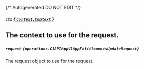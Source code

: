 {/* Autogenerated DO NOT EDIT  */}

##### `ctx` [*{ `context.Context` }*](https://pkg.go.dev/context#Context)
The context to use for the request.
---
##### `request` *{`operations.C1APIAppV1AppEntitlementsUpdateRequest`}*
The request object to use for the request.

<Collapsible openLabel={Labels.showProperties} closeLabel={Labels.hideProperties}>
  <C1APIAppV1AppEntitlementsUpdateRequest />
</Collapsible>


